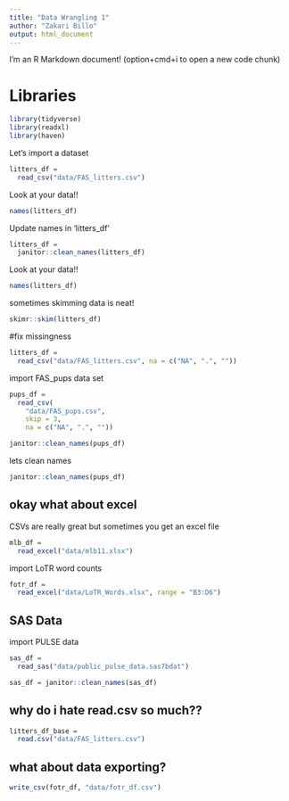 ```yaml
---
title: "Data Wrangling 1"
author: "Zakari Billo"
output: html_document
---
```


I'm an R Markdown document! (option+cmd+i to open a new code chunk)

# Libraries

```r
library(tidyverse)
library(readxl)
library(haven)
```

Let's import a dataset

```r
litters_df = 
  read_csv("data/FAS_litters.csv")
```

Look at your data!!

```r
names(litters_df)
```

Update names in 'litters_df'

```r
litters_df = 
  janitor::clean_names(litters_df)
```

Look at your data!!

```r
names(litters_df)
```

sometimes skimming data is neat!

```r
skimr::skim(litters_df)
```

#fix missingness

```r
litters_df = 
  read_csv("data/FAS_litters.csv", na = c("NA", ".", ""))
```

import FAS_pups data set

```r
pups_df = 
  read_csv(
    "data/FAS_pups.csv", 
    skip = 3,
    na = c("NA", ".", ""))

janitor::clean_names(pups_df)
```

lets clean names

```r
janitor::clean_names(pups_df)
```

## okay what about excel

CSVs are really great but sometimes you get an excel file 

```r
mlb_df = 
  read_excel("data/mlb11.xlsx")
```

import LoTR word counts

```r
fotr_df = 
  read_excel("data/LoTR_Words.xlsx", range = "B3:D6")
```

## SAS Data 

import PULSE data 
```r
sas_df = 
  read_sas("data/public_pulse_data.sas7bdat") 

sas_df = janitor::clean_names(sas_df)
```

## why do i hate read.csv so much??

```r
litters_df_base = 
  read.csv("data/FAS_litters.csv")
```

## what about data exporting? 

```r
write_csv(fotr_df, "data/fotr_df.csv")
```

